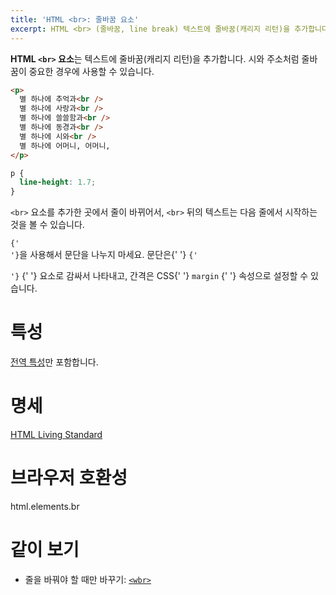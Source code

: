 ```yaml
---
title: 'HTML <br>: 줄바꿈 요소'
excerpt: HTML <br> (줄바꿈, line break) 텍스트에 줄바꿈(캐리지 리턴)을 추가합니다.
---
```


**HTML `<br>` 요소**는 텍스트에 줄바꿈(캐리지 리턴)을 추가합니다. 시와 주소처럼 줄바꿈이 중요한 경우에 사용할 수 있습니다.

<Demo height={180} />

```html name=demo
<p>
  별 하나에 추억과<br />
  별 하나에 사랑과<br />
  별 하나에 쓸쓸함과<br />
  별 하나에 동경과<br />
  별 하나에 시와<br />
  별 하나에 어머니, 어머니,
</p>
```

```css name=demo sub
p {
  line-height: 1.7;
}
```

`<br>` 요소를 추가한 곳에서 줄이 바뀌어서, `<br>` 뒤의 텍스트는 다음 줄에서 시작하는 것을 볼 수 있습니다.

<Callout color="warn" label="참고">
  <code>{'<br>'}</code>을 사용해서 문단을 나누지 마세요. 문단은{' '}
  <Anchor href="./p">
    <code>{'<p>'}</code>
  </Anchor>{' '}
  요소로 감싸서 나타내고, 간격은 CSS{' '}
  <Anchor href="https://developer.mozilla.org/ko/docs/Web/CSS/margin">
    <code>margin</code>
  </Anchor>{' '}
  속성으로 설정할 수 있습니다.
</Callout>

# 특성

[전역 특성](/docs/Web/HTML/Global_attributes)만 포함합니다.

# 명세

[HTML Living Standard](https://html.spec.whatwg.org/multipage/semantics.html#the-br-element)

# 브라우저 호환성

<BrowserCompat>html.elements.br</BrowserCompat>

# 같이 보기

- 줄을 바꿔야 할 때만 바꾸기: [`<wbr>`](./wbr)

